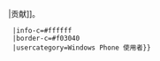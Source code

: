 {{Userbox
  |id=[[File:Windows_logo_-_2012_(red).svg|25px]]
  |id-c=#ffffff
  |info=该用户使用'''[[Windows Phone]]'''对[[中文维基百科]]作出[[:Category:Windows Phone {{#if:{{{1|}}}|{{{1}}} 使用者|使用者}}|贡献]]。
  |info-c=#ffffff
  |border-c=#f03040
  |usercategory=Windows Phone 使用者}}